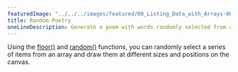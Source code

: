 ---
featuredImage: "../../../images/featured/08_Listing_Data_with_Arrays-00_Random_Poetry-thumbnail.png"
title: Random Poetry
oneLineDescription: Generate a poem with words randomly selected from a bank.
---

Using the
<a href="https://p5js.org/reference/#/p5/floor" target="_blank">floor()</a>
and
<a href="https://p5js.org/reference/#/p5/random" target="_blank">random()</a>
functions, you can randomly select a series of items from an array
and draw them at different sizes and positions on the canvas.